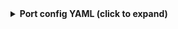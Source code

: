 <details>

<summary><b>Port config YAML (click to expand)</b></summary>

```yaml showLineNumbers
 - kind: file
    selector:
      query: 'true'
      files:
        - path: '**/package.json'
          organization: my-org  # Optional if githubOrganization is set; required if not set
          repos:
            - name: vscode
              branch: main
    port:
      itemsToParse: .content.dependencies | to_entries
      entity:
        mappings:
          identifier: >-
            .item.key + "_" + if (.item.value | startswith("^")) then
            .item.value[1:] else .item.value end
          title: .item.key + "@" + .item.value
          blueprint: '"package"'
          properties:
            package: .item.key
            version: .item.value
```

</details>
